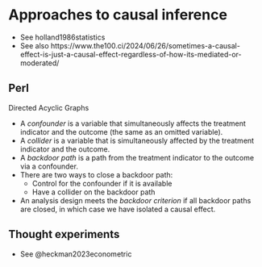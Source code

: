 # Approaches to causal inference

- See holland1986statistics
- See also https://www.the100.ci/2024/06/26/sometimes-a-causal-effect-is-just-a-causal-effect-regardless-of-how-its-mediated-or-moderated/

## Perl

Directed Acyclic Graphs

- A *confounder* is a variable that simultaneously affects the treatment indicator and the outcome (the same as an omitted variable).
- A *collider* is a variable that is simultaneously affected by the treatment indicator and the outcome.
- A *backdoor path* is a path from the treatment indicator to the outcome via a confounder.
- There are two ways to close a backdoor path:
  - Control for the confounder if it is available
  - Have a collider on the backdoor path
- An analysis design meets the *backdoor criterion* if all backdoor paths are closed, in which case we have isolated a causal effect.

## Thought experiments

- See @heckman2023econometric